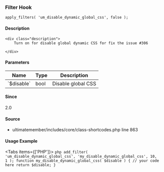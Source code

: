 
### Filter Hook    
    
```
apply_filters( 'um_disable_dynamic_global_css', false );
```

#### Description
    <div class="description">
        Turn on for disable global dynamic CSS for fix the issue #306
 
    </div>

#### Parameters
            
<table className="table-auto mt-2 border dark:border-gray-500 p-5 text-sm text-left">
<thead>
<tr>
<th  className="px-3">Name</th>
<th  className="px-3">Type</th>
<th  className="px-3">Description</th>
</tr>
</thead>
<tbody>
               <tr >
               <td className="px-3 py-2">`$disable`</td>
               <td className="px-3 py-2">bool</td>
               <td className="px-3 py-2 text-sm">Disable global CSS</td>
               </tr>
</tbody>
</table>

#### Since
<div class="description">
2.0
</div>

#### Source
  - <Link href="/developer/files/includes-core-class-shortcodes#source-view.863">ultimatemember/includes/core/class-shortcodes.php</Link> <Link href="/developer/files/includes-core-class-shortcodes#source-view.863">line 863</Link>



#### Usage Example

<Tabs items={['PHP']}>
    <Tab>
    ```php
    add_filter( 'um_disable_dynamic_global_css', 'my_disable_dynamic_global_css', 10, 1 );
 function my_disable_dynamic_global_css( $disable ) {
     // your code here
     return $disable;
 }
    ```
    </Tab>
</Tabs>